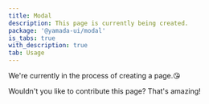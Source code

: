 ```yaml
---
title: Modal
description: This page is currently being created.
package: '@yamada-ui/modal'
is_tabs: true
with_description: true
tab: Usage
---
```


We're currently in the process of creating a page.😘

Wouldn't you like to contribute this page? That's amazing!
